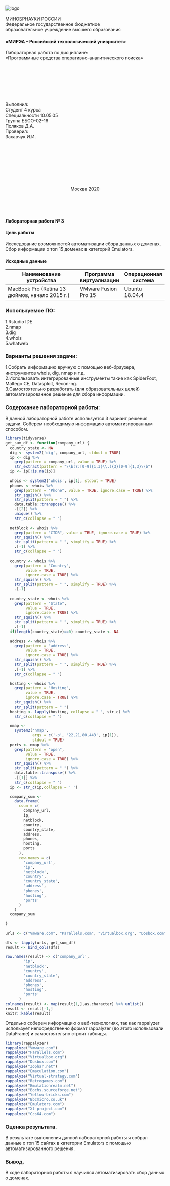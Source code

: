 <div align="center">
  <br>
  <img src="https://i.ibb.co/DkYw4wF/logo.png" alt="logo" border="0"><br><br>
  МИНОБРНАУКИ РОССИИ<br>
  Федеральное государственное бюджетное<br>
  образовательное учреждение высшего образования
  
#### **«МИРЭА – Российский технологический униврситет»**
  
  Лабораторная работа по дисциплине:<br>
  «Программные средства оперативно-аналитического поиска»
</div>
<br><br><br><br><br>
<div align="right">
  <br>
  Выполнил:<br>
  Студент 4 курса<br>
  Специальности 10.05.05<br>
  Группа ББСО-02-16<br>
  Поляков Д.А.<br>
  Проверил:<br>
  Захарчук И.И.<br>
</div>
<br><br><br><br><br><br><br>

<p align="center">
  Москва 2020
</p>
<br><br><br>

<div align="center">

#### **Лабораторная работа № 3**

</div>

<p>

#### **Цель работы**

Исследование возможностей автоматизации сбора данных о доменах. Сбор информации о топ 15 доменах в категорий Emulators.
</p>

<p>

#### **Исходные данные**

|             Наименование устройства              | Программа виртуализации |  Операционная система | 
| ------------------------------------------------ | ----------------------- | --------------------- |
|  MacBook Pro (Retina 13 дюймов, начало 2015 г.)  |   VMware Fusion Pro 15  |    Ubuntu 18.04.4     |
</p>

### Используемое ПО:
1.Rstudio IDE    
2.nmap      
3.dig        
4.whois   
5.whatweb

### Варианты решения задачи:
1.Собрать информацию вручную с помощью веб-браузера, инструментов whois, dig, nmap и т.д.    
2.Использовать интегрированные инструменты такие как SpiderFoot, Maltego CE, Datasploit, Recon-ng.    
3.Самостоятельно разработать (для образовательных целей) автоматизированное решение для сбора информации.    

### Содержание лабораторной работы:
В данной лабораторной работе используется 3 вариант решения задачи. Соберем необходимую информацию автоматизированным способом.

```r
library(tidyverse)
get_sum_df <- function(company_url) {
  country_state <- NA
  dig <- system2('dig', company_url, stdout = TRUE)
  ip <- dig %>%
    grep(pattern = company_url, value = TRUE) %>%
    str_extract(pattern = "\\b(?:[0-9]{1,3}\\.){3}[0-9]{1,3}\\b")
  ip <- ip[!is.na(ip)]
 
  whois <- system2('whois', ip[1], stdout = TRUE)
  phones <- whois %>%
    grep(pattern = "Phone", value = TRUE, ignore.case = TRUE) %>%
    str_squish() %>%
    str_split(pattern = " ") %>%
    data.table::transpose() %>%
    .[[2]] %>%
    unique() %>%
    str_c(collapse = " ")
 
  netblock <- whois %>%
    grep(pattern = "CIDR", value = TRUE, ignore.case = TRUE) %>%
    str_squish() %>%
    str_split(pattern = " ", simplify = TRUE) %>%
    .[-1] %>%
    str_c(collapse = " ")
 
  country <- whois %>%
    grep(pattern = "Country",
         value = TRUE,
         ignore.case = TRUE) %>%
    str_squish() %>%
    str_split(pattern = " ", simplify = TRUE) %>%
    .[-1]
 
  country_state <- whois %>%
    grep(pattern = "State",
         value = TRUE,
         ignore.case = TRUE) %>%
    str_squish() %>%
    str_split(pattern = " ", simplify = TRUE) %>%
    .[-1]
  if(length(country_state)==0) country_state <- NA
 
  address <- whois %>%
    grep(pattern = "address",
         value = TRUE,
         ignore.case = TRUE) %>%
    str_squish() %>%
    str_split(pattern = " ", simplify = TRUE) %>%
    .[-1] %>%
    str_c(collapse = " ")
 
  hosting <- whois %>%
    grep(pattern = "Hosting",
         value = TRUE,
         ignore.case = TRUE) %>%
    str_squish() %>%
    str_split(pattern = " ")
  hosting <- lapply(hosting, collapse = " ", str_c) %>%
    str_c(collapse = " ")
 
  nmap <-
    system2('nmap',
            args = c('-p', '22,21,80,443', ip[1]),
            stdout = TRUE)
  ports <- nmap %>%
    grep(pattern = "open",
         value = TRUE,
         ignore.case = TRUE) %>%
    str_squish() %>%
    str_split(pattern = " ") %>%
    data.table::transpose() %>%
    .[[1]] %>%
    str_c(collapse = " ")
  ip <- str_c(ip,collapse = ' ')
 
  company_sum <-
    data.frame(
      csum = c(
        company_url,
        ip,
        netblock,
        country,
        country_state,
        address,
        phones,
        hosting,
        ports
      ),
      row.names = c(
        'company_url',
        'ip',
        'netblock',
        'country',
        'country_state',
        'address',
        'phones',
        'hosting',
        'ports'
      )
    )
  company_sum
 
}
 
urls <- c("Vmware.com", "Parallels.com", "Virtualbox.org", "Dosbox.com", "Zophar.net", "Emaculation.com", "Virtual-strategy.com", "Retrogames.com", "Emulationrealm.net", "Bochs.sourceforge.net", "Yellow-bricks.com", "Bbcmicro.co.uk", "Emulators.com", "Xl-project.com", "Ccs64.com" )
 
dfs <- lapply(urls, get_sum_df) 
result <- bind_cols(dfs) 
 
row.names(result) <- c('company_url',
        'ip',
        'netblock',
        'country',
        'country_state',
        'address',
        'phones',
        'hosting',
        'ports'
      )
colnames(result) <- map(result[1,],as.character) %>% unlist()
result <- result[-1,]
knitr::kable(result)
```

Отдельно соберем информацию о веб-технологиях, так как rappalyzer использует непосредственно формат rappalyzer (до этого использовали DataFrame) и самостоятельно строит таблицы.

```r
library(rappalyzer)
rappalyze("Vmware.com")
rappalyze("Parallels.com")
rappalyze("Virtualbox.org")
rappalyze("Dosbox.com")
rappalyze("Zophar.net")
rappalyze("Emaculation.com")
rappalyze("Virtual-strategy.com")
rappalyze("Retrogames.com")
rappalyze("Emulationrealm.net")
rappalyze("Bochs.sourceforge.net")
rappalyze("Yellow-bricks.com")
rappalyze("Bbcmicro.co.uk")
rappalyze("Emulators.com")
rappalyze("Xl-project.com")
rappalyze("Ccs64.com")
```

### Оценка результата.
В результате выполнения данной лабораторной работы я собрал данные о топ 15 сайтах в категории Emulators с помощью автоматизированного решения.    

### Вывод.    
В ходе лабораторной работы я научился автоматизировать сбор данных о доменах.
